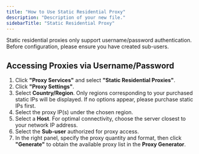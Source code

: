 ```yaml
---
title: "How to Use Static Residential Proxy"
description: "Description of your new file."
sidebarTitle: "Static Residential Proxy"
---
```


Static residential proxies only support username/password authentication. Before configuration, please ensure you have created sub-users.

## **Accessing Proxies via Username/Password**

1. Click **"Proxy Services"** and select **"Static Residential Proxies"**.
2. Click **"Proxy Settings"**.
3. Select **Country/Region**. Only regions corresponding to your purchased static IPs will be displayed. If no options appear, please purchase static IPs first.
4. Select the proxy IP(s) under the chosen region.
5. Select a **Host**. For optimal connectivity, choose the server closest to your network IP address.
6. Select the **Sub-user** authorized for proxy access.
7. In the right panel, specify the proxy quantity and format, then click **"Generate"** to obtain the available proxy list in the **Proxy Generator**.